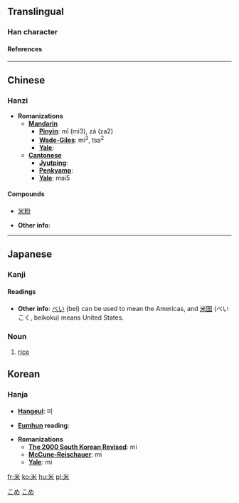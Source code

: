 ==Translingual==
===Han character===
{{Han char|rn=119|rad=米|as=00|sn=6|so=|four=9090<sub>4</sub>|canj=火木 (FD)|cmean=hulled or husked uncooked [[rice]]}}
====References====
{{Han ref|kx=0906.310|dkj=26832|dj=1331.280|hdz=53141.010|uh=7C73|ud=31859|bh=A6CC|bd=42700}}
----

==Chinese==
===Hanzi===


* '''Romanizations'''
** '''[[Mandarin]]'''
*** '''[[Pinyin]]''': mǐ (mi3), zá (za2)
*** '''[[Wade-Giles]]''': mi<sup>3</sup>, tsa<sup>2</sup>
*** '''[[Yale]]''': 
** '''[[Cantonese]]'''
*** '''[[Jyutping]]''':
*** '''[[Penkyamp]]''': 
*** '''[[Yale]]''': mai5

====Compounds====
*[[米粉]]

* '''Other info''': 
----

== Japanese ==
[[Category:1000_Japanese_basic_words|こめ]]
[[Category:Japanese language|こめ]]
===Kanji===
{{ja-kanji|grade=|rs=米00|simple=}}
====Readings====
{{ja-readings|on=[[べい]] (bei), [[まい]] (mai), [[め]] (me)|kun=[[こめ]] (kome), [[よね]] (yone), [[めえとる]] (mētoru)}}

* '''Other info''':  [[べい]] (bei) can be used to mean the Americas, and [[米国]] (べいこく, beikoku) means United States.

=== Noun ===
{{janoun|こめ|kome}}
#[[rice]]

==Korean==
===Hanja===

* '''[[Hangeul]]''': 미

* '''[[Eumhun]] reading''': 

* '''Romanizations'''
** '''[[The 2000 South Korean Revised Romanization|The 2000 South Korean Revised]]''': mi
** '''[[McCune-Reischauer]]''': mi
** '''[[Yale]]''': mi


[[fr:米]]
[[ko:米]]
[[hu:米]]
[[pl:米]]